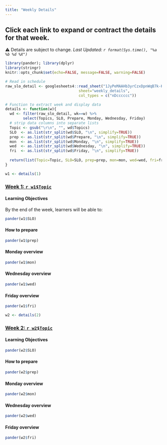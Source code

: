 ```yaml
---
title: "Weekly Details"
---
```


## Click each link to expand or contract the details for that week. 

⚠️ Details are subject to change. 
_Last Updated: `r format(Sys.time(), "%a %b %d %X")`_ 


```r
library(pander); library(dplyr)
library(stringr)
knitr::opts_chunk$set(echo=FALSE, message=FALSE, warning=FALSE) 

# Read in schedule
raw_slo_detail <- googlesheets4::read_sheet("1JyPeMAAHb3yrCzxDpnWqB7k-KsCTkULIPILAAsfai78", 
                                 sheet="weekly_details", 
                                 col_types = c("nDcccccc")) 

# Function to extract week and display data
details <- function(w){
  wd <- filter(raw_slo_detail, wk==w) %>% 
        select(Topics, SLO, Prepare, Monday, Wednesday, Friday)  
  # strip data columns into separate lists
  Topic <- gsub("\r\n", "", wd$Topics)
  SLO  <- as.list(str_split(wd$SLO, "\n", simplify=TRUE))
  prep <- as.list(str_split(wd$Prepare, "\n", simplify=TRUE))
  mon  <- as.list(str_split(wd$Monday, "\n", simplify=TRUE))
  wed  <- as.list(str_split(wd$Wednesday, "\n", simplify=TRUE))
  fri  <- as.list(str_split(wd$Friday, "\n", simplify=TRUE))
 
  return(list(Topic=Topic, SLO=SLO, prep=prep, mon=mon, wed=wed, fri=fri))
}
```



```r
w1 <- details(1)
```
### <a href="#week1" data-toggle="collapse">Week 1: `r w1$Topic`</a>
<div id="week1" class="collapse">

#### Learning Objectives
By the end of the week, learners will be able to: 
```r
pander(w1$SLO)
```

#### How to prepare
```r
pander(w1$prep)
```

#### Monday overview
```r
pander(w1$mon)
```

#### Wednesday overview
```r
pander(w1$wed)
```

#### Friday overview
```r
pander(w1$fri)
```

</div>


```r
w2 <- details(2)
```
### <a href="#week2" data-toggle="collapse">Week 2: `r w2$Topic`</a>
<div id="week2" class="collapse">

#### Learning Objectives
```r
pander(w2$SLO)
```

#### How to prepare
```r
pander(w2$prep)
```

#### Monday overview
```r
pander(w2$mon)
```

#### Wednesday overview
```r
pander(w2$wed)
```

#### Friday overview
```r
pander(w2$fri)
```

</div>

<!-----
```r
w3 <- details(3)
```

### <a href="#week3" data-toggle="collapse">Week 3: `r w3$Topic`</a>
<div id="week3" class="collapse">

#### Learning Objectives
```r
pander(w3$SLO)
```

#### How to prepare
```r
pander(w3$prep)
```

#### Monday overview
```r
pander(w3$mon)
```

#### Wednesday overview
```r
pander(w3$wed)
```

#### Friday overview
```r
pander(w3$fri)
```

</div>

```r
w4 <- details(4)
```
### <a href="#week4" data-toggle="collapse">Week 4: `r w4$Topic`</a>
<div id="week4" class="collapse">

#### Learning Objectives
```r
pander(w4$SLO)
```

#### How to prepare
```r
pander(w4$prep)
```

#### Monday overview
```r
pander(w4$mon)
```

#### Wednesday overview
```r
pander(w4$wed)
```

#### Friday overview
```r
pander(w4$fri)
```

</div>

```r
w5 <- details(5)
```
### <a href="#week5" data-toggle="collapse">Week 5: `r w5$Topic`</a>
<div id="week5" class="collapse">

#### Learning Objectives
```r
pander(w5$SLO)
```

#### How to prepare
```r
pander(w5$prep)
```

#### Monday overview
```r
pander(w5$mon)
```

#### Wednesday overview
```r
pander(w5$wed)
```

#### Friday overview
```r
pander(w5$fri)
```

</div>

```r
w6 <- details(6)
```
### <a href="#week6" data-toggle="collapse">Week 6: `r w6$Topic`</a>
<div id="week6" class="collapse">

#### Learning Objectives
```r
pander(w6$SLO)
```

#### How to prepare
```r
pander(w6$prep)
```

#### Monday overview
```r
pander(w6$mon)
```

#### Wednesday overview
```r
pander(w6$wed)
```

#### Friday overview
```r
pander(w6$fri)
```

</div>

```r
w7 <- details(7)
```
### <a href="#week7" data-toggle="collapse">Week 7: `r w7$Topic`</a>
<div id="week7" class="collapse">

#### Learning Objectives
```r
pander(w7$SLO)
```

#### How to prepare
```r
pander(w7$prep)
```

#### Monday overview
```r
pander(w7$mon)
```

#### Wednesday overview
```r
pander(w7$wed)
```

#### Friday overview
```r
pander(w7$fri)
```

</div>

```r
w8 <- details(8)
```

### <a href="#week8" data-toggle="collapse">Week 8: `r w8$Topic`</a>
<div id="week8" class="collapse">

#### Learning Objectives
```r
pander(w8$SLO)
```

#### How to prepare
```r
pander(w8$prep)
```

#### Monday overview
```r
pander(w8$mon)
```

#### Wednesday overview
```r
pander(w8$wed)
```

#### Friday overview
```r
pander(w8$fri)
```

</div>



```r
w9 <- details(9)
```
### <a href="#week9" data-toggle="collapse">Week 9: `r w9$Topic`</a>
<div id="week9" class="collapse">

#### Learning Objectives
```r
pander(w9$SLO)
```

#### How to prepare
```r
pander(w9$prep)
```

#### Monday overview
```r
pander(w9$mon)
```

#### Wednesday overview
```r
pander(w9$wed)
```

#### Friday overview
```r
pander(w9$fri)
```

</div>


```r
w10 <- details(10)
```

### <a href="#week10" data-toggle="collapse">Week 10: `r w10$Topic`</a>
<div id="week10" class="collapse">

#### Learning Objectives
```r
pander(w10$SLO)
```

#### How to prepare
```r
pander(w10$prep)
```

#### Monday overview
```r
pander(w10$mon)
```

#### Wednesday overview
```r
pander(w10$wed)
```

#### Friday overview
```r
pander(w10$fri)
```

</div>


```r
w11 <- details(11)
```

### <a href="#week11" data-toggle="collapse">Week 11: `r w11$Topic`</a>
<div id="week11" class="collapse">

#### Learning Objectives
```r
pander(w11$SLO)
```

#### How to prepare
```r
pander(w11$prep)
```

#### Monday overview
```r
pander(w11$mon)
```

#### Wednesday overview
```r
pander(w11$wed)
```

#### Friday overview
```r
pander(w11$fri)
```

</div>



```r
w12 <- details(12)
```
### <a href="#week12" data-toggle="collapse">Week 12: `r w12$Topic`</a>
<div id="week12" class="collapse">

#### Learning Objectives
```r
pander(w12$SLO)
```

#### How to prepare
```r
pander(w12$prep)
```

#### Monday overview
```r
pander(w12$mon)
```

#### Wednesday overview
```r
pander(w12$wed)
```

#### Friday overview
```r
pander(w12$fri)
```

</div>



```r
w13 <- details(13)
```
### <a href="#week13" data-toggle="collapse">Week 13: `r w13$Topic`</a>
<div id="week13" class="collapse">

#### Learning Objectives
```r
pander(w13$SLO)
```

#### How to prepare
```r
pander(w13$prep)
```

#### Monday overview
```r
pander(w13$mon)
```

#### Wednesday overview
```r
pander(w13$wed)
```

#### Friday overview
```r
pander(w13$fri)
```

</div>



```r
w14 <- details(14)
```
### <a href="#week14" data-toggle="collapse">Week 14: `r w14$Topic`</a>
<div id="week14" class="collapse">

#### Learning Objectives
```r
pander(w14$SLO)
```

#### How to prepare
```r
pander(w14$prep)
```

#### Monday overview
```r
pander(w14$mon)
```

#### Wednesday overview
```r
pander(w14$wed)
```

#### Friday overview
```r
pander(w14$fri)
```

</div>



```r
w15 <- details(15)
```
### <a href="#week15" data-toggle="collapse">Week 15: `r w15$Topic`</a>
<div id="week15" class="collapse">

#### Learning Objectives
```r
pander(w15$SLO)
```

#### How to prepare
```r
pander(w15$prep)
```

#### Monday overview
```r
pander(w15$mon)
```

#### Wednesday overview
```r
pander(w15$wed)
```

#### Friday overview
```r
pander(w15$fri)
```

</div>

---->